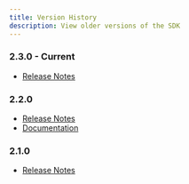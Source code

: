 ```yaml
---
title: Version History
description: View older versions of the SDK
---
```



### 2.3.0 - Current

- [Release Notes](https://github.com/codesandbox/codesandbox-sdk/releases/tag/v2.3.0)

### 2.2.0

- [Release Notes](https://github.com/codesandbox/codesandbox-sdk/releases/tag/v2.2.0)
- [Documentation](https://projects-docs-git-v2-codesandbox1.vercel.app/docs/sdk)

### 2.1.0

- [Release Notes](https://github.com/codesandbox/codesandbox-sdk/releases/tag/v2.1.0)
